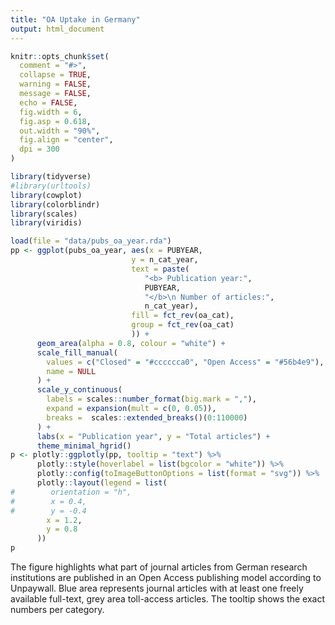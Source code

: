 ```yaml
---
title: "OA Uptake in Germany"
output: html_document
---
```


```r
knitr::opts_chunk$set(
  comment = "#>",
  collapse = TRUE,
  warning = FALSE,
  message = FALSE,
  echo = FALSE,
  fig.width = 6,
  fig.asp = 0.618,
  out.width = "90%",
  fig.align = "center",
  dpi = 300
)

library(tidyverse)
#library(urltools)
library(cowplot)
library(colorblindr)
library(scales)
library(viridis)
```

```r
load(file = "data/pubs_oa_year.rda")
pp <- ggplot(pubs_oa_year, aes(x = PUBYEAR,
                           y = n_cat_year,
                           text = paste(
                              "<b> Publication year:",
                              PUBYEAR,
                              "</b>\n Number of articles:",
                              n_cat_year),
                           fill = fct_rev(oa_cat),
                           group = fct_rev(oa_cat)
                           )) +
      geom_area(alpha = 0.8, colour = "white") +
      scale_fill_manual(
        values = c("Closed" = "#cccccca0", "Open Access" = "#56b4e9"),
        name = NULL
      ) +
      scale_y_continuous(
        labels = scales::number_format(big.mark = ","),
        expand = expansion(mult = c(0, 0.05)),
        breaks =  scales::extended_breaks()(0:110000)
      ) +
      labs(x = "Publication year", y = "Total articles") +
      theme_minimal_hgrid()
p <- plotly::ggplotly(pp, tooltip = "text") %>%
      plotly::style(hoverlabel = list(bgcolor = "white")) %>%
      plotly::config(toImageButtonOptions = list(format = "svg")) %>%
      plotly::layout(legend = list(
#        orientation = "h",
#        x = 0.4,
#        y = -0.4
        x = 1.2,
        y = 0.8
      ))
p
```

The figure highlights what part of journal articles from German research institutions are published in an Open Access publishing model according to Unpaywall. Blue area represents journal articles with at least one freely available full-text, grey area toll-access articles. The tooltip shows the exact numbers per category.
